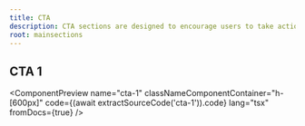 ```yaml
---
title: CTA
description: CTA sections are designed to encourage users to take action, whether it's signing up for a newsletter, downloading a resource, or making a purchase. They help drive conversions and improve user engagement.
root: mainsections
---
```



## CTA 1

<ComponentPreview
  name="cta-1"
  classNameComponentContainer="h-[600px]"
  code={(await extractSourceCode('cta-1')).code}
  lang="tsx"
  fromDocs={true}
/>